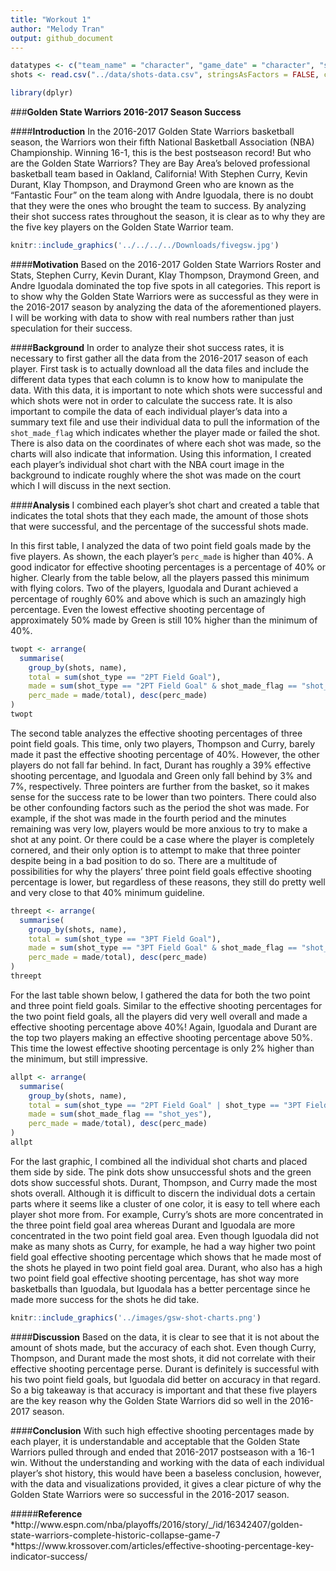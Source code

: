 ```yaml
---
title: "Workout 1"
author: "Melody Tran"
output: github_document
---
```

```r
datatypes <- c("team_name" = "character", "game_date" = "character", "season" = "integer", "period" = "integer", "minutes_remaining" = "integer", "seconds_remaining" = "integer", "shot_made_flag" = "character", "action_type" = "factor", "shot_type" = "factor", "shot_distance" = "integer", "opponent" = "character","x" = "integer", "y" = "integer", "name" = "character", "minute" = "integer")
shots <- read.csv("../data/shots-data.csv", stringsAsFactors = FALSE, colClasses = datatypes)
```
```r
library(dplyr)
```
###**Golden State Warriors 2016-2017 Season Success**

####**Introduction**
In the 2016-2017 Golden State Warriors basketball season, the Warriors won their fifth National Basketball Association (NBA) Championship. Winning 16-1, this is the best postseason record! But who are the Golden State Warriors? They are Bay Area's beloved professional basketball team based in Oakland, California! With Stephen Curry, Kevin Durant, Klay Thompson, and Draymond Green who are known as the "Fantastic Four" on the team along with Andre Iguodala, there is no doubt that they were the ones who brought the team to success. By analyzing their shot success rates throughout the season, it is clear as to why they are the five key players on the Golden State Warrior team. 

```r
knitr::include_graphics('../../../../Downloads/fivegsw.jpg')
```

####**Motivation**
Based on the 2016-2017 Golden State Warriors Roster and Stats, Stephen Curry, Kevin Durant, Klay Thompson, Draymond Green, and Andre Iguodala dominated the top five spots in all categories. This report is to show why the Golden State Warriors were as successful as they were in the 2016-2017 season by analyzing the data of the aforementioned players. I will be working with data to show with real numbers rather than just speculation for their success. 

####**Background**
In order to analyze their shot success rates, it is necessary to first gather all the data from the 2016-2017 season of each player. First task is to actually download all the data files and include the different data types that each column is to know how to manipulate the data. With this data, it is important to note which shots were successful and which shots were not in order to calculate the success rate. It is also important to compile the data of each individual player's data into a summary text file and use their individual data to pull the information of the `shot_made_flag` which indicates whether the player made or failed the shot. There is also data on the coordinates of where each shot was made, so the charts will also indicate that information. Using this information, I created each player's individual shot chart with the NBA court image in the background to indicate roughly where the shot was made on the court which I will discuss in the next section.

####**Analysis**
I combined each player's shot chart and created a table that indicates the total shots that they each made, the amount of those shots that were successful, and the percentage of the successful shots made. 

In this first table, I analyzed the data of two point field goals made by the five players. As shown, the each player's `perc_made` is higher than 40%. A good indicator for effective shooting percentages is a percentage of 40% or higher. Clearly from the table below, all the players passed this minimum with flying colors. Two of the players, Iguodala and Durant achieved a percentage of roughly 60% and above which is such an amazingly high percentage. Even the lowest effective shooting percentage of approximately 50% made by Green is still 10% higher than the minimum of 40%. 
```r
twopt <- arrange(
  summarise(
    group_by(shots, name), 
    total = sum(shot_type == "2PT Field Goal"),
    made = sum(shot_type == "2PT Field Goal" & shot_made_flag == "shot_yes"),
    perc_made = made/total), desc(perc_made)
)
twopt
```

The second table analyzes the effective shooting percentages of three point field goals. This time, only two players, Thompson and Curry, barely made it past the effective shooting percentage of 40%. However, the other players do not fall far behind. In fact, Durant has roughly a 39% effective shooting percentage, and Iguodala and Green only fall behind by 3% and 7%, respectively. Three pointers are further from the basket, so it makes sense for the success rate to be lower than two pointers. There could also be other confounding factors such as the period the shot was made. For example, if the shot was made in the fourth period and the minutes remaining was very low, players would be more anxious to try to make a shot at any point. Or there could be a case where the player is completely cornered, and their only option is to attempt to make that three pointer despite being in a bad position to do so. There are a multitude of possibilities for why the players' three point field goals effective shooting percentage is lower, but regardless of these reasons, they still do pretty well and very close to that 40% minimum guideline.
```r
threept <- arrange(
  summarise(
    group_by(shots, name), 
    total = sum(shot_type == "3PT Field Goal"),
    made = sum(shot_type == "3PT Field Goal" & shot_made_flag == "shot_yes"),
    perc_made = made/total), desc(perc_made)
)
threept
```

For the last table shown below, I gathered the data for both the two point and three point field goals. Similar to the effective shooting percentages for the two point field goals, all the players did very well overall and made a effective shooting percentage above 40%! Again, Iguodala and Durant are the top two players making an effective shooting percentage above 50%. This time the lowest effective shooting percentage is only 2% higher than the minimum, but still impressive. 
```r
allpt <- arrange(
  summarise(
    group_by(shots, name), 
    total = sum(shot_type == "2PT Field Goal" | shot_type == "3PT Field Goal"),
    made = sum(shot_made_flag == "shot_yes"),
    perc_made = made/total), desc(perc_made)
)
allpt
```

For the last graphic, I combined all the individual shot charts and placed them side by side. The pink dots show unsuccessful shots and the green dots show successful shots. Durant, Thompson, and Curry made the most shots overall. Although it is difficult to discern the individual dots a certain parts where it seems like a cluster of one color, it is easy to tell where each player shot more from. For example, Curry's shots are more concentrated in the three point field goal area whereas Durant and Iguodala are more concentrated in the two point field goal area. Even though Iguodala did not make as many shots as Curry, for example, he had a way higher two point field goal effective shooting percentage which shows that he made most of the shots he played in two point field goal area. Durant, who also has a high two point field goal effective shooting percentage, has shot way more basketballs than Iguodala, but Iguodala has a better percentage since he made more success for the shots he did take. 
```r
knitr::include_graphics('../images/gsw-shot-charts.png')
```

####**Discussion**
Based on the data, it is clear to see that it is not about the amount of shots made, but the accuracy of each shot. Even though Curry, Thompson, and Durant made the most shots, it did not correlate with their effective shooting percentage perse. Durant is definitely is successful with his two point field goals, but Iguodala did better on accuracy in that regard. So a big takeaway is that accuracy is important and that these five players are the key reason why the Golden State Warriors did so well in the 2016-2017 season.

####**Conclusion**
With such high effective shooting percentages made by each player, it is understandable and acceptable that the Golden State Warriors pulled through and ended that  2016-2017 postseason with a 16-1 win. Without the understanding and working with the data of each individual player's shot history, this would have been a baseless conclusion, however, with the data and visualizations provided, it gives a clear picture of why the Golden State Warriors were so successful in the 2016-2017 season.

#####**Reference**
*http://www.espn.com/nba/playoffs/2016/story/_/id/16342407/golden-state-warriors-complete-historic-collapse-game-7
*https://www.krossover.com/articles/effective-shooting-percentage-key-indicator-success/


